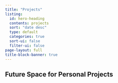 ```yaml
---
title: "Projects"
listing:
  id: hero-heading
  contents: projects
  sort: "date desc"
  type: default
  categories: true
  sort-ui: false
  filter-ui: false
page-layout: full
title-block-banner: true
---
```


:::{#hero-heading}

## Future Space for Personal Projects


:::